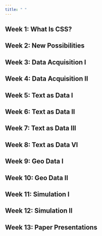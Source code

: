 ```yaml
---
title: " "
---
```


## Week 1: What Is CSS?

## Week 2: New Possibilities

## Week 3: Data Acquisition I

## Week 4: Data Acquisition II

## Week 5: Text as Data I

## Week 6: Text as Data II

## Week 7: Text as Data III

## Week 8: Text as Data VI

## Week 9: Geo Data I

## Week 10: Geo Data II

## Week 11: Simulation I

## Week 12: Simulation II

## Week 13: Paper Presentations
